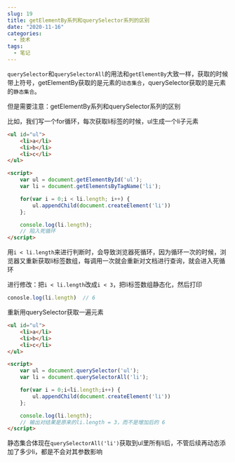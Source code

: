 ```yaml
---
slug: 19
title: getElementBy系列和querySelector系列的区别
date: "2020-11-16"
categories: 
  - 技术
tags: 
  - 笔记
---
```





`querySelector`和`querySelectorAll`的用法和`getElementBy`大致一样，获取的时候带上符号，getElementBy获取的是元素的`动态集合`，querySelector获取的是元素的`静态集合`。


<red>但是需要注意：getElementBy系列和querySelector系列的区别</red>

比如，我们写一个for循环，每次获取li标签的时候，ul生成一个li子元素

```html
<ul id="ul">
    <li>a</li>
    <li>b</li>
    <li>c</li>
</ul>

<script>
    var ul = document.getElementById('ul');
    var li = document.getElementsByTagName('li');

    for(var i = 0;i < li.length; i++) {
        ul.appendChild(document.createElement('li'))
    };

    console.log(li.length);
    // 陷入死循环
</script>
```

用`i < li.length`来进行判断时，会导致浏览器死循环，因为循环一次的时候，浏览器又重新获取li标签数组，每调用一次就会重新对文档进行查询，就会进入死循环

进行修改：把`i < li.length`改成`i < 3`，把li标签数组静态化，然后打印

```js
conosle.log(li.length)  // 6
```

<red>重新用querySelector获取一遍元素</red>

```html
<ul id="ul">
    <li>a</li>
    <li>b</li>
    <li>c</li>
</ul>

<script>
    var ul = document.querySelector('ul');
    var li = document.querySelectorAll('li');

    for(var i = 0;i<li.length;i++) {
        ul.appendChild(document.createElement('li'))
    };

    console.log(li.length);
    // 输出对结果是原来的li.length = 3，而不是增加后的 6
</script>
```

静态集合体现在`querySelectorAll('li')`获取到ul里所有li后，不管后续再动态添加了多少li，都是不会对其参数影响